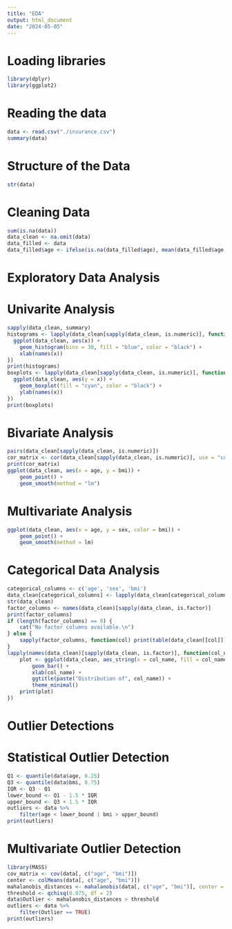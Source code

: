 ```yaml
---
title: "EDA"
output: html_document
date: "2024-05-05"
---
```

# Loading libraries
```r
library(dplyr)
library(ggplot2)
```

# Reading the data
```r
data <- read.csv("./insurance.csv")
summary(data)
```

# Structure of the Data
```r
str(data)
```

# Cleaning Data
```r
sum(is.na(data))
data_clean <- na.omit(data)
data_filled <- data
data_filled$age <- ifelse(is.na(data_filled$age), mean(data_filled$age, na.rm = TRUE), data_filled$age)
```

# Exploratory Data Analysis

# Univarite Analysis
```r
sapply(data_clean, summary)
histograms <- lapply(data_clean[sapply(data_clean, is.numeric)], function(x) {
  ggplot(data_clean, aes(x)) + 
    geom_histogram(bins = 30, fill = "blue", color = "black") +
    xlab(names(x))
})
print(histograms)
boxplots <- lapply(data_clean[sapply(data_clean, is.numeric)], function(x) {
  ggplot(data_clean, aes(y = x)) + 
    geom_boxplot(fill = "cyan", color = "black") +
    ylab(names(x))
})
print(boxplots)
```

# Bivariate Analysis
```r
pairs(data_clean[sapply(data_clean, is.numeric)])
cor_matrix <- cor(data_clean[sapply(data_clean, is.numeric)], use = "complete.obs")
print(cor_matrix)
ggplot(data_clean, aes(x = age, y = bmi)) +
    geom_point() +
    geom_smooth(method = "lm")
```

# Multivariate Analysis
```r
ggplot(data_clean, aes(x = age, y = sex, color = bmi)) +
    geom_point() +
    geom_smooth(method = lm)
```

# Categorical Data Analysis

```r
categorical_columns <- c('age', 'sex', 'bmi')
data_clean[categorical_columns] <- lapply(data_clean[categorical_columns], factor)
str(data_clean)
factor_columns <- names(data_clean)[sapply(data_clean, is.factor)]
print(factor_columns)
if (length(factor_columns) == 0) {
    cat("No factor columns available.\n")
} else {
    sapply(factor_columns, function(col) print(table(data_clean[[col]])))
}
lapply(names(data_clean)[sapply(data_clean, is.factor)], function(col_name) {
    plot <- ggplot(data_clean, aes_string(x = col_name, fill = col_name)) +
        geom_bar() +
        xlab(col_name) +
        ggtitle(paste("Distribution of", col_name)) +
        theme_minimal()
    print(plot)  
})
```

# Outlier Detections

# Statistical Outlier Detection
```r
Q1 <- quantile(data$age, 0.25)
Q3 <- quantile(data$bmi, 0.75)
IQR <- Q3 - Q1
lower_bound <- Q1 - 1.5 * IQR
upper_bound <- Q3 + 1.5 * IQR
outliers <- data %>% 
    filter(age < lower_bound | bmi > upper_bound)
print(outliers)
```
# Multivariate Outlier Detection

```r
library(MASS)  
cov_matrix <- cov(data[, c("age", "bmi")])
center <- colMeans(data[, c("age", "bmi")])
mahalanobis_distances <- mahalanobis(data[, c("age", "bmi")], center = center, cov = cov_matrix)
threshold <- qchisq(0.975, df = 2)  
data$Outlier <- mahalanobis_distances > threshold
outliers <- data %>% 
    filter(Outlier == TRUE)
print(outliers)
```
